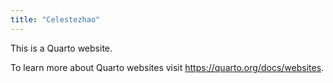 ```yaml
---
title: "Celestezhao"
---
```


This is a Quarto website.

To learn more about Quarto websites visit <https://quarto.org/docs/websites>.
